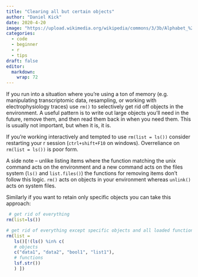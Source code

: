 ```yaml
---
title: "Clearing all but certain objects"
author: "Daniel Kick"
date: 2020-4-20
image: "https://upload.wikimedia.org/wikipedia/commons/3/3b/Alphabet_%281880%29_p.41.jpg"
categories: 
  - code
  - beginner
  - r
  - tips
draft: false
editor:
  markdown: 
    wrap: 72
---
```


If you run into a situation where you're using a ton of memory (e.g.
manipulating transcriptomic data, resampling, or working with
electrophysiology traces) use `rm()` to selectively get rid off objects
in the environment. A useful pattern is to write out large objects
you'll need in the future, remove them, and then read them back in when
you need them. This is usually not important, but when it is, it is.

If you're working interactively and tempted to use `rm(list = ls())` consider restarting your r session (`ctrl+shift+F10` on windows). Overreliance on `rm(list = ls())` is poor form.

A side note -- unlike listing items where the function matching the unix
command acts on the environment and a new command acts on the files
system (`ls()` and `list.files()`) the functions for removing items
don't follow this logic. `rm()` acts on objects in your environment
whereas `unlink()` acts on system files.

Similarly if you want to retain only specific objects you can take this approach:

``` r
 # get rid of everything
rm(list=ls())

# get rid of everything except specific objects and all loaded functions
rm(list = 
   ls()[!(ls() %in% c(
   # objects
   c("data1", "data2", "bool1", "list1"), 
   # functions
   lsf.str())
   ) ])
```

